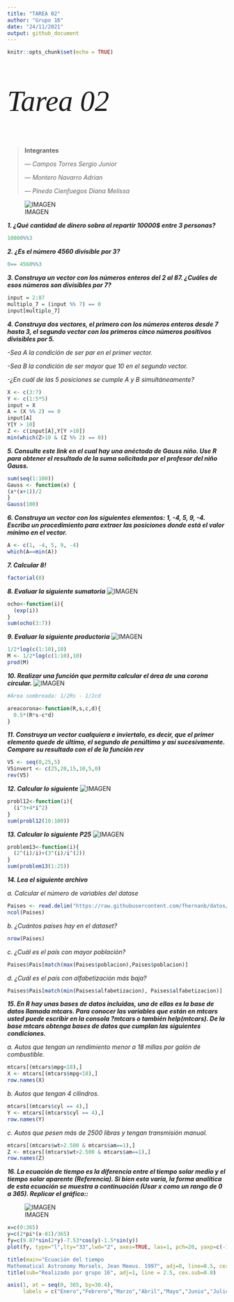 ```yaml
---
title: "TAREA 02"
author: "Grupo 16"
date: "24/11/2021"
output: github_document
---
```

```r
knitr::opts_chunk$set(echo = TRUE)
```
<p style="font-family: times, serif; font-size:50pt; font-style:italic">
    Tarea 02
</p>

> **Integrantes**
>
> --- *Campos Torres Sergio Junior*
>
> --- *Montero Navarro Adrian*
>
> --- *Pinedo Cienfuegos Diana Melissa*

![IMAGEN](https://luiscavibotsample.s3-sa-east-1.amazonaws.com/assets/noticias/san-marcos-primer-lugar-webometrics.png)

***1. ¿Qué cantidad de dinero sobra al repartir 10000$ entre 3 personas?***

```r
10000%%3
```

***2. ¿Es el número 4560 divisible por 3?***

```r
0== 4560%%3
```

***3. Construya un vector con los números enteros del 2 al 87. ¿Cuáles de esos números son divisibles por 7?***

```r
input = 2:87
multiplo_7 = (input %% 7) == 0
input[multiplo_7]
```

***4. Construya dos vectores, el primero con los números enteros desde 7 hasta 3, el segundo vector con los primeros cinco números positivos divisibles por 5.***

*-Sea A la condición de ser par en el primer vector.*

*-Sea B la condición de ser mayor que 10 en el segundo vector.*

*-¿En cuál de las 5 posiciones se cumple A y B simultáneamente?*
```r
X <- c(3:7)
Y <- c(1:5*5)
input = X
A = (X %% 2) == 0
input[A]
Y[Y > 10]
Z <- c(input[A],Y[Y >10])
min(which(Z>10 & (Z %% 2) == 0))

```

***5. Consulte este link en el cual hay una anéctoda de Gauss niño. Use R para obtener el resultado de la suma solicitada por el profesor del niño Gauss.***

```r
sum(seq(1:100))
Gauss <- function(x) {
(x*(x+1))/2
} 
Gauss(100)
```

***6. Construya un vector con los siguientes elementos: 1, -4, 5, 9, -4. Escriba un procedimiento para extraer las posiciones donde está el valor mínimo en el vector.***

```r
A <- c(1, -4, 5, 9, -4)
which(A==min(A))
```

***7. Calcular 8!***

```r
factorial(8)
```

***8. Evaluar la siguiente sumatoria***
![IMAGEN](C:/Users/edgar/Downloads/8.jpeg)
```r
ocho<-function(i){
  (exp(i))
}
sum(ocho(3:7)) 
```

***9. Evaluar la siguiente productoria***
![IMAGEN](C:/Users/edgar/Downloads/9.jpeg)
```r
1/2*log(c(1:10),10)
M <- 1/2*log(c(1:10),10)
prod(M)
```

***10. Realizar una función que permita calcular el área de una corona circular.***
![IMAGEN](C:/Users/edgar/Downloads/10.jpeg)
```r
#Área sombreada: 1/2Rs - 1/2cd

areacorona<-function(R,s,c,d){
  0.5*(R*s-c*d)
}
```

***11. Construya un vector cualquiera e inviertalo, es decir, que el primer elemento quede de último, el segundo de penúltimo y así sucesivamente. Compare su resultado con el de la función rev***

```r
V5 <- seq(0,25,5)
V5invert <- c(25,20,15,10,5,0)
rev(V5)
```

***12. Calcular lo siguiente***
![IMAGEN](C:/Users/edgar/Downloads/12.jpeg)
```r
probl12<-function(i){
  (i^3+4*i^2)
}
sum(probl12(10:100)) 
```

***13. Calcular lo siguiente P25***
![IMAGEN](C:/Users/edgar/Downloads/13.jpeg)
```r
problem13<-function(i){
  (2^(i)/i)+(3^(i)/i^(2))
}
sum(problem13(1:25))
```

***14. Lea el siguiente archivo***

*a. Calcular el número de variables del datase*
```r
Paises <- read.delim("https://raw.githubusercontent.com/fhernanb/datos/master/Paises.txt")
ncol(Paises)
```
*b. ¿Cuántos países hay en el dataset?*
```r
nrow(Paises)
```
*c. ¿Cuál es el país con mayor población?*
```r
Paises$Pais[match(max(Paises$poblacion),Paises$poblacion)]
```
*d. ¿Cuál es el país con alfabetización más baja?*
```r
Paises$Pais[match(min(Paises$alfabetizacion), Paises$alfabetizacion)]
```


***15. En R hay unas bases de datos incluídas, una de ellas es la base de datos llamada mtcars. Para conocer las variables que están en mtcars usted puede escribir en la consola ?mtcars o también help(mtcars). De la base mtcars obtenga bases de datos que cumplan las siguientes condiciones.***

*a. Autos que tengan un rendimiento menor a 18 millas por galón de combustible.*

```r
mtcars[(mtcars$mpg<18),]
X <- mtcars[(mtcars$mpg<18),]
row.names(X)
```
*b. Autos que tengan 4 cilindros.*

```r
mtcars[(mtcars$cyl == 4),]
Y <- mtcars[(mtcars$cyl == 4),]
row.names(Y)
```
*c. Autos que pesen más de 2500 libras y tengan transmisión manual.*

```r
mtcars[(mtcars$wt>2.500 & mtcars$am==1),]
Z <- mtcars[(mtcars$wt>2.500 & mtcars$am==1),]
row.names(Z)
```

***16. La ecuación de tiempo es la diferencia entre el tiempo solar medio y el tiempo solar aparente (Referencia). Si bien esta varía, la forma analítica de esta ecuación se muestra a continuación (Usar x como un rango de 0 a 365). Replicar el gráfico::***

![IMAGEN](C:/Users/edgar/Downloads/16.jpeg)
```r
x=c(0:365)
y=c(2*pi*(x-81)/365)
fy=c(9.87*sin(2*y)-7.53*cos(y)-1.5*sin(y))
plot(fy, type="l",lty="33",lwd="2", axes=TRUE, las=1, pch=20, yaxp=c(-12,18,5),xaxp = c(0, 365, 12),xaxt="n", xlab="", ylab="Minutos", col="red", font=2)

title(main="Ecuación del tiempo
Mathematical Astronomy Morsels, Jean Meeus. 1997", adj=0, line=0.5, cex.main=1)
title(sub="Realizado por grupo 16", adj=1, line = 2.5, cex.sub=0.8)

axis(1, at = seq(0, 365, by=30.4),
     labels = c("Enero","Febrero","Marzo","Abril","Mayo","Junio","Julio","Agosto","Septiembre","Octubre","Noviembre","Diciembre","Enero"), cex.axis=0.45)

```